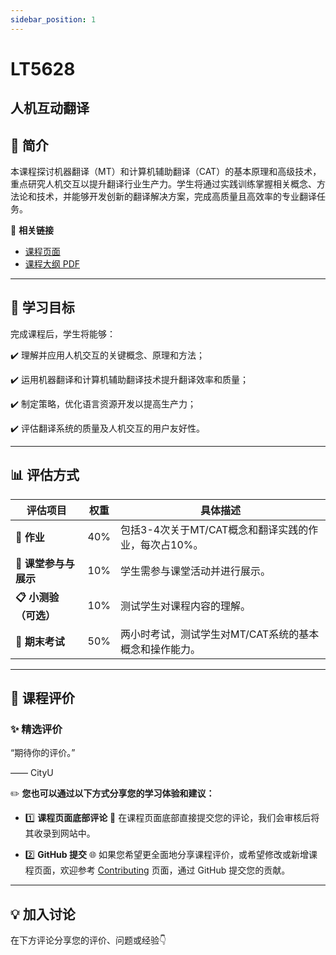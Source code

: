 ```yaml
---
sidebar_position: 1
---
```


# LT5628
## 人机互动翻译

## **📘 简介**
本课程探讨机器翻译（MT）和计算机辅助翻译（CAT）的基本原理和高级技术，重点研究人机交互以提升翻译行业生产力。学生将通过实践训练掌握相关概念、方法论和技术，并能够开发创新的翻译解决方案，完成高质量且高效率的专业翻译任务。

🔗 **相关链接**
- [课程页面](https://www.cityu.edu.hk/catalogue/pg/202425/course/LT5628.htm)
- [课程大纲 PDF](https://www.cityu.edu.hk/catalogue/pg/202425/course/LT5628.pdf)

---

## **🎯 学习目标**

完成课程后，学生将能够：

✔️ 理解并应用人机交互的关键概念、原理和方法；

✔️ 运用机器翻译和计算机辅助翻译技术提升翻译效率和质量；

✔️ 制定策略，优化语言资源开发以提高生产力；

✔️ 评估翻译系统的质量及人机交互的用户友好性。

---

## **📊 评估方式**

| **评估项目**              | **权重** | **具体描述**                                                                                     |
|--------------------------|---------|-----------------------------------------------------------------------------------------------|
| **📖 作业**               | 40%     | 包括3-4次关于MT/CAT概念和翻译实践的作业，每次占10%。                                                |
| **🎤 课堂参与与展示**        | 10%     | 学生需参与课堂活动并进行展示。                                                                     |
| **📋 小测验（可选）**       | 10%     | 测试学生对课程内容的理解。                                                                          |
| **📝 期末考试**            | 50%     | 两小时考试，测试学生对MT/CAT系统的基本概念和操作能力。                                                 |

---

## **💬 课程评价**

### ✨ **精选评价**
<div className={commentStyles.commentBox}>
    <p className={commentStyles.commentText}>
        “期待你的评价。”
    </p>
    <p className={commentStyles.commentAuthor}>—— CityU</p>
</div>

✏️ **您也可以通过以下方式分享您的学习体验和建议：**

- 1️⃣ **课程页面底部评论**
💬 在课程页面底部直接提交您的评论，我们会审核后将其收录到网站中。

- 2️⃣ **GitHub 提交**
🌐 如果您希望更全面地分享课程评价，或希望修改或新增课程页面，欢迎参考 [Contributing](https://penjc.github.io/CityU/contributing) 页面，通过 GitHub 提交您的贡献。

---

## **💡 加入讨论**

在下方评论分享您的评价、问题或经验👇
<Utterances />
